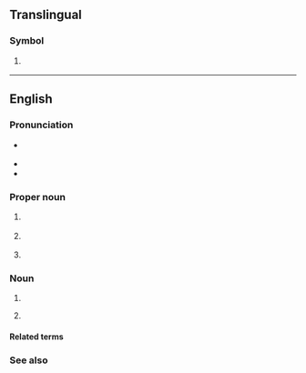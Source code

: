 {{also|Appendix:Variations of "ee"}}
==Translingual==

===Symbol===
{{mul-symbol}}

# {{ISO 3166|1|2|Estonia|from=1992}}
#: {{syn|mul|EST|qq1={{w|ISO 3166-1 alpha-3|alpha-3}}}}

{{c|mul|Estonia}}

----

==English==

===Pronunciation===
* {{sense|initialism}} {{hyph|en|Ee|Ee}}

{{sense|electrical engineer[ing]}} 
* {{hyph|en|double|Ee}} 
* {{hyph|en|Ee|Ee}}

===Proper noun===
{{en-proper noun}}

# {{lb|en|linguistics}} {{initialism of|en|Estuary English}}
# {{lb|en|Christianity}} {{initialism of|en|{{w|Evangelism Explosion}}}}
# {{lb|en|academic|_|philosophy}} {{initialism of|en|{{w|Eudemian Ethics}}}}

===Noun===
{{en-noun|~}}

# {{initialism of|en|electrical engineering}}
# {{lb|en|countable}} {{initialism of|en|electrical engineer}}

====Related terms====
{{col3|en|title=engineering, engineer|
|ENG
|EN
|ME
|CE
|PE
}}

===See also===
{{col3|en|
|EN
}}